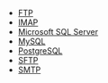 [//]: # "DO NOT EDIT THIS FILE MANUALLY."
[//]: # "This file was auto generated using scripts in docusaurus/scripts/components/"

- [FTP](/composer/builder/builder-components/ftp.mdx)
- [IMAP](/composer/builder/builder-components/imap.mdx)
- [Microsoft SQL Server](/composer/builder/builder-components/ms-sql-server.mdx)
- [MySQL](/composer/builder/builder-components/mysql.mdx)
- [PostgreSQL](/composer/builder/builder-components/postgres.mdx)
- [SFTP](/composer/builder/builder-components/sftp.mdx)
- [SMTP](/composer/builder/builder-components/smtp.mdx)
